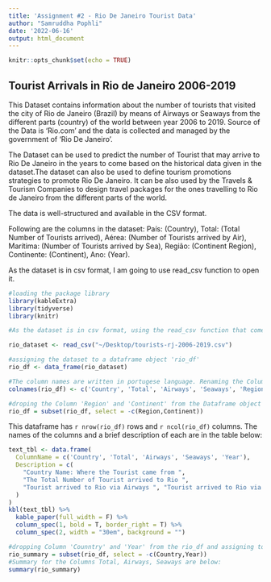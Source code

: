 ```yaml
---
title: 'Assignment #2 - Rio De Janeiro Tourist Data'
author: "Samruddha Pophli"
date: '2022-06-16'
output: html_document
---
```


```r
knitr::opts_chunk$set(echo = TRUE)
```

## Tourist Arrivals in Rio de Janeiro 2006-2019

This Dataset contains information about the number of tourists that visited the city of Rio de Janeiro (Brazil) by means of Airways or Seaways from the different parts (country) of the world between year 2006 to 2019. Source of the Data is 'Rio.com' and the data is collected and managed by the government of 'Rio De Janeiro'. 

The Dataset can be used to predict the number of Tourist that may arrive to Rio De Janeiro in the years to come based on the historical data given in the dataset.The dataset can also be used to define tourism promotions strategies to promote Rio De Janeiro. 
It can be also used by the Travels & Tourism Companies to design travel packages for the ones travelling to Rio de Janeiro from the different parts of the world. 

The data is well-structured and available in the CSV format. 

Following are the columns in the dataset: 
País: (Country),
Total: (Total Number of Tourists arrived),
Aérea: (Number of Tourists arrived by Air),
Marítima: (Number of Tourists arrived by Sea),
Região: (Continent Region),
Continente: (Continent),
Ano: (Year).

As the dataset is in csv format, I am going to use read_csv function to open it. 

```r

#loading the package library
library(kableExtra)
library(tidyverse)
library(knitr)
```

```r

#As the dataset is in csv format, using the read_csv function that comes from the tidyverse package to open the dataset in R. 

rio_dataset <- read_csv("~/Desktop/tourists-rj-2006-2019.csv")

#assigning the dataset to a dataframe object 'rio_df'
rio_df <- data_frame(rio_dataset)

```



```r

#The column names are written in portugese language. Renaming the Column Names to English using colnames function: 
colnames(rio_df) <- c('Country', 'Total', 'Airways', 'Seaways', 'Region', 'Continent', 'Year')

#droping the Column 'Region' and 'Continent' from the Dataframe object
rio_df = subset(rio_df, select = -c(Region,Continent))
```

This dataframe has `r nrow(rio_df)` rows and `r ncol(rio_df)` columns. The names of the columns and a brief description of each are in the table below:

```r

text_tbl <- data.frame(
  ColumnName = c('Country', 'Total', 'Airways', 'Seaways', 'Year'),
  Description = c(
    "Country Name: Where the Tourist came from ",
    "The Total Number of Tourist arrived to Rio ", 
    "Tourist arrived to Rio via Airways ", "Tourist arrived to Rio via Seaways ", "Year when the tourists arrived. "
  )
)
kbl(text_tbl) %>%
  kable_paper(full_width = F) %>%
  column_spec(1, bold = T, border_right = T) %>%
  column_spec(2, width = "30em", background = "")
```

```r
#dropping Column 'Counntry' and 'Year' from the rio_df and assigning to new data frame object
rio_summary = subset(rio_df, select = -c(Country,Year))
#Summary for the Columns Total, Airways, Seaways are below:
summary(rio_summary)
```